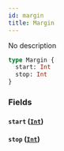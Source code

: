 ```yaml
---
id: margin
title: Margin
---
```


No description

```graphql
type Margin {
  start: Int
  stop: Int
}
```

### Fields

#### `start` ([`Int`](/api-reference/scalars/int.mdx))

#### `stop` ([`Int`](/api-reference/scalars/int.mdx))
